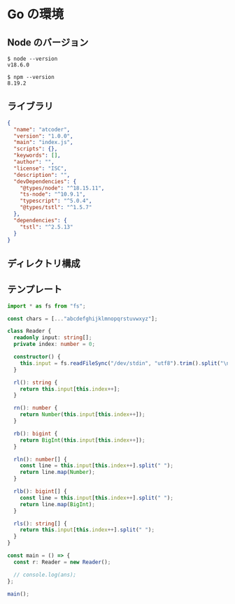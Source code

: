 # Go の環境

## Node のバージョン

```console
$ node --version
v18.6.0

$ npm --version
8.19.2
```

## ライブラリ

```json filename="package.json"
{
  "name": "atcoder",
  "version": "1.0.0",
  "main": "index.js",
  "scripts": {},
  "keywords": [],
  "author": "",
  "license": "ISC",
  "description": "",
  "devDependencies": {
    "@types/node": "^18.15.11",
    "ts-node": "^10.9.1",
    "typescript": "^5.0.4",
    "@types/tstl": "^1.5.7"
  },
  "dependencies": {
    "tstl": "^2.5.13"
  }
}
```

## ディレクトリ構成


<FileTree>
  <FileTree.File name="tsconfig.json" />
  <FileTree.File name="package.json" />
  <FileTree.File name="package-lock.json" />
  <FileTree.Folder name="contests" defaultOpen>
    <FileTree.Folder name="abc001" defaultOpen>
      <FileTree.Folder name="a" defaultOpen>
        <FileTree.Folder name="tests"></FileTree.Folder>
        <FileTree.File name="main.ts" />
      </FileTree.Folder>
    </FileTree.Folder>
  </FileTree.Folder>
</FileTree>

## テンプレート

```ts filename="main.ts"
import * as fs from "fs";

const chars = [..."abcdefghijklmnopqrstuvwxyz"];

class Reader {
  readonly input: string[];
  private index: number = 0;

  constructor() {
    this.input = fs.readFileSync("/dev/stdin", "utf8").trim().split("\n");
  }

  rl(): string {
    return this.input[this.index++];
  }

  rn(): number {
    return Number(this.input[this.index++]);
  }

  rb(): bigint {
    return BigInt(this.input[this.index++]);
  }

  rln(): number[] {
    const line = this.input[this.index++].split(" ");
    return line.map(Number);
  }

  rlb(): bigint[] {
    const line = this.input[this.index++].split(" ");
    return line.map(BigInt);
  }

  rls(): string[] {
    return this.input[this.index++].split(" ");
  }
}

const main = () => {
  const r: Reader = new Reader();

  // console.log(ans);
};

main();
```
